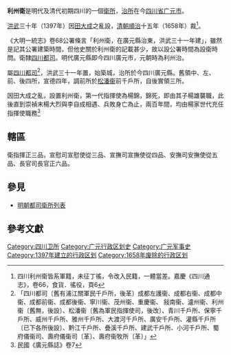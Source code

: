'''利州衛'''是明代及清代初期四川的一個[[衛所制|衛所]]，[[治所|治所]]在今[[四川省|四川省]][[广元市|广元市]]。

[[洪武|洪武]]三十年（1397年）因[[田大成|田大成]]之亂設，[[清朝|清朝]][[順治|順治]]十五年（1658年）裁<ref>四川利州衛皆系軍籍，未征丁徭，令改入民籍，一體當差。嘉慶《四川通志》，卷66，食貨．徭役，頁6</ref>。

《大明一統志》卷68公署條言「利州衛，在廣元縣治東，洪武三十一年建」，雖然是記其公署建築時間，但他史關於利州衛的記載甚少，故以設公署時間為設衛時問。衛隸[[四川都司|四川都司]]。明代廣元縣即今四川廣元市，元朝時為利州治。

屬[[四川都司|四川都司]]<ref>「四川都司〔舊有浦江關軍民千戶所，後革〕成都左護衞、成都右衞、成都中衞、成都前衞、成都後衞、寧川衞、茂州衞、重慶衞、 敍南衞、瀘州衞、利州衞〔舊無，後設〕、松潘衞〔舊為軍民指揮使司，後改〕、青川千戶所、保寧千戶所、威州千戶所、雅州千戶所、大渡河千戶所、廣安千戶所、灌縣千戶所〔已下各所後設〕、黔江千戶所、疊溪千戶所、建武千戶所、小河千戶所、蜀府儀衞司、壽府儀衞司〔革〕、壽府衞牧所〔革〕」</ref>，洪武三十一年置，始築城，治所於今四川廣元縣。舊領中、左、前、後四所，宣德四年，調前所於[[松潘衞|松潘衞]]前千戶所，自後實領三所。

因田大成之亂，設置利州衛，第一代指揮使為楊錦，錦死，即由其子楊雄襲職，此後直到崇禎末楊大烈與李自成相遇、兵敗身亡為止，兩百年間，均由楊家世代充任指揮使職務<ref>民國《廣元縣誌》卷7</ref>

== 轄區 ==

衛指揮正三品，宣慰司宣慰使從三品、宣撫司宣撫使從四品、安撫司安撫使從五品、長官司長官正六品。

==參見==
*[[明朝都司衛所列表|明朝都司衛所列表]]

==參考文獻==
{{Reflist}}

{{明朝行政区划|nocat}}
{{明朝行政区划小作品}}
[[Category:四川卫所|Category:四川卫所]]
[[Category:广元行政区划史|Category:广元行政区划史]]
[[Category:广元军事史|Category:广元军事史]]
[[Category:1397年建立的行政区划|Category:1397年建立的行政区划]]
[[Category:1658年废除的行政区划|Category:1658年废除的行政区划]]